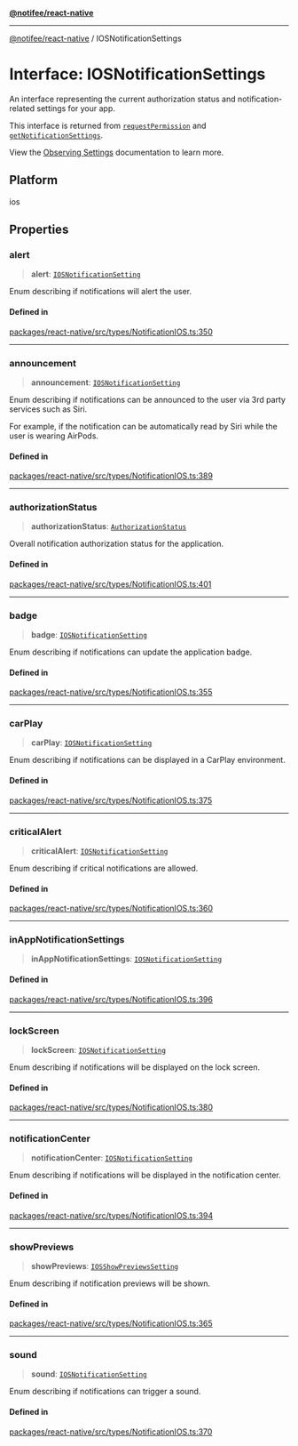 [**@notifee/react-native**](react-native/reference/index)

***

[@notifee/react-native](react-native/reference/index) / IOSNotificationSettings

# Interface: IOSNotificationSettings

An interface representing the current authorization status and notification-related settings for your app.

This interface is returned from [`requestPermission`](/react-native/reference/requestpermission)
and [`getNotificationSettings`](/react-native/reference/getnotificationsettings).

View the [Observing Settings](/react-native/docs/ios/permissions#observing-settings) documentation to learn more.

## Platform

ios

## Properties

### alert

> **alert**: [`IOSNotificationSetting`](react-native/reference/Enumeration.IOSNotificationSetting)

Enum describing if notifications will alert the user.

#### Defined in

[packages/react-native/src/types/NotificationIOS.ts:350](https://github.com/invertase/notifee/blob/main/packages/react-native/src/types/NotificationIOS.ts#L350)

***

### announcement

> **announcement**: [`IOSNotificationSetting`](react-native/reference/Enumeration.IOSNotificationSetting)

Enum describing if notifications can be announced to the user
via 3rd party services such as Siri.

For example, if the notification can be automatically read by Siri
while the user is wearing AirPods.

#### Defined in

[packages/react-native/src/types/NotificationIOS.ts:389](https://github.com/invertase/notifee/blob/main/packages/react-native/src/types/NotificationIOS.ts#L389)

***

### authorizationStatus

> **authorizationStatus**: [`AuthorizationStatus`](react-native/reference/Enumeration.AuthorizationStatus)

Overall notification authorization status for the application.

#### Defined in

[packages/react-native/src/types/NotificationIOS.ts:401](https://github.com/invertase/notifee/blob/main/packages/react-native/src/types/NotificationIOS.ts#L401)

***

### badge

> **badge**: [`IOSNotificationSetting`](react-native/reference/Enumeration.IOSNotificationSetting)

Enum describing if notifications can update the application badge.

#### Defined in

[packages/react-native/src/types/NotificationIOS.ts:355](https://github.com/invertase/notifee/blob/main/packages/react-native/src/types/NotificationIOS.ts#L355)

***

### carPlay

> **carPlay**: [`IOSNotificationSetting`](react-native/reference/Enumeration.IOSNotificationSetting)

Enum describing if notifications can be displayed in a CarPlay environment.

#### Defined in

[packages/react-native/src/types/NotificationIOS.ts:375](https://github.com/invertase/notifee/blob/main/packages/react-native/src/types/NotificationIOS.ts#L375)

***

### criticalAlert

> **criticalAlert**: [`IOSNotificationSetting`](react-native/reference/Enumeration.IOSNotificationSetting)

Enum describing if critical notifications are allowed.

#### Defined in

[packages/react-native/src/types/NotificationIOS.ts:360](https://github.com/invertase/notifee/blob/main/packages/react-native/src/types/NotificationIOS.ts#L360)

***

### inAppNotificationSettings

> **inAppNotificationSettings**: [`IOSNotificationSetting`](react-native/reference/Enumeration.IOSNotificationSetting)

#### Defined in

[packages/react-native/src/types/NotificationIOS.ts:396](https://github.com/invertase/notifee/blob/main/packages/react-native/src/types/NotificationIOS.ts#L396)

***

### lockScreen

> **lockScreen**: [`IOSNotificationSetting`](react-native/reference/Enumeration.IOSNotificationSetting)

Enum describing if notifications will be displayed on the lock screen.

#### Defined in

[packages/react-native/src/types/NotificationIOS.ts:380](https://github.com/invertase/notifee/blob/main/packages/react-native/src/types/NotificationIOS.ts#L380)

***

### notificationCenter

> **notificationCenter**: [`IOSNotificationSetting`](react-native/reference/Enumeration.IOSNotificationSetting)

Enum describing if notifications will be displayed in the notification center.

#### Defined in

[packages/react-native/src/types/NotificationIOS.ts:394](https://github.com/invertase/notifee/blob/main/packages/react-native/src/types/NotificationIOS.ts#L394)

***

### showPreviews

> **showPreviews**: [`IOSShowPreviewsSetting`](react-native/reference/Enumeration.IOSShowPreviewsSetting)

Enum describing if notification previews will be shown.

#### Defined in

[packages/react-native/src/types/NotificationIOS.ts:365](https://github.com/invertase/notifee/blob/main/packages/react-native/src/types/NotificationIOS.ts#L365)

***

### sound

> **sound**: [`IOSNotificationSetting`](react-native/reference/Enumeration.IOSNotificationSetting)

Enum describing if notifications can trigger a sound.

#### Defined in

[packages/react-native/src/types/NotificationIOS.ts:370](https://github.com/invertase/notifee/blob/main/packages/react-native/src/types/NotificationIOS.ts#L370)
